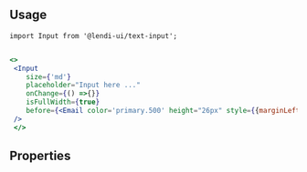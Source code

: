 
## Usage

```
import Input from '@lendi-ui/text-input';
```

```jsx

<>
 <Input
    size={'md'}
    placeholder="Input here ..."
    onChange={() =>{}}
    isFullWidth={true}
    before={<Email color='primary.500' height="26px" style={{marginLeft: "16px"}} />}
 />
 </>
```

## Properties

<PropTable>
  <PropTable.Entry name="value" type="string" description="The input content."/>
  <PropTable.Entry name="size" type="{ 'sm' | 'md' | 'lg' }" defaultValue="md" description="The input size."/>
  <PropTable.Entry name="placeholder" type='string' description="The input placeholder."/>
  <PropTable.Entry name="isInverse" type='boolean' defaultValue="false" description="Whether the input is inversed."/>
  <PropTable.Entry name="isError" type='boolean' defaultValue="false" description="Whether the input content is valid."/>
  <PropTable.Entry name="isDisabled" type='boolean' defaultValue="false" description="Whether the input is disabled."/>
  <PropTable.Entry name="isFullWidth" type='boolean' defaultValue="false" description="Whether the input is full-width."/>
  <PropTable.Entry name="before" type="React.ReactNode" description="Content before the input content."/>
  <PropTable.Entry name="after" type="React.ReactNode" description="Content after the input content."/>
  <PropTable.Entry name="onFocus" type='() => void' description="Focus handler."/>
  <PropTable.Entry name="onBlur" type='() => void' description="Blur handler."/>
  <PropTable.Entry name="onChange" required={true} type='() => void' description="Change handler."/>
</PropTable>
